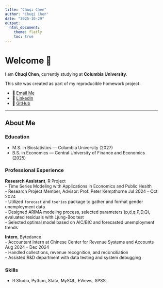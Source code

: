 ```yaml
---
title: "Chuqi Chen"
author: "Chuqi Chen"
date: "2025-10-29"
output:
  html_document:
    theme: flatly
    toc: true
---
```


# Welcome 👋

I am **Chuqi Chen**, currently studying at **Columbia University**.  

This site was created as part of my reproducible homework project.

- 📧 [Email Me](mailto:cc5424@cumc.columbia.edu)
- 💼 [LinkedIn](https://www.linkedin.com/in/chuqi-chen-36b686386/)
- 🧠 [GitHub](https://github.com/Chuqi-C)

---

## About Me

### Education

- M.S. in Biostatistics — Columbia University (2027)
- B.S. in Economics — Central University of Finance and Economics (2025)

### Professional Experience

**Research Assistant**, R Project  
- Time Series Modeling with Applications in Economics and Public Health  
- Research Project Member, Advisor: Prof. Peter Kempthorne Jul 2024 – Oct 2024  
- Utilized `forecast` and `tseries` package to gather and format gender unemployment data  
- Designed ARIMA modeling process, selected parameters (p,d,q,P,D,Q), evaluated residuals with Ljung-Box test  
- Selected optimal model based on AIC/BIC and forecasted unemployment trends  

**Intern**, Bytedance  
- Accountant Intern at Chinese Center for Revenue Systems and Accounts Aug 2024 – Dec 2024  
- Handled collections, revenue recognition, and reconciliation  
- Assisted R&D department with data testing and system debugging  

### Skills

- R Studio, Python, Stata, MySQL, EViews, SPSS